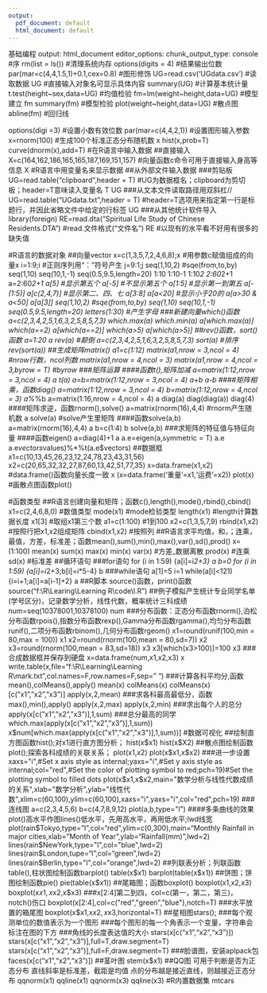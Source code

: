 ---
output:
  pdf_document: default
  html_document: default
---
基础编程
output: html_document
editor_options: 
chunk_output_type: console
#序
rm(list = ls())                    #清理系统内存
options(digits = 4)                #结果输出位数
par(mar=c(4,4,1.5,1)+0.1,cex=0.8)  #图形修饰
UG=read.csv('UGdata.csv')          #读取数据
UG                                 #直接输入对象名可显示具体内容
summary(UG)                        #计算基本统计量   
t.test(height~sex,data=UG)         #均值检验
fm=lm(weight~height,data=UG)       #模型建立
fm
summary(fm)                        #模型检验
plot(weight~height,data=UG)        #散点图
abline(fm)                         #回归线

options(digi =3)      #设置小数有效位数
par(mar=c(4,4,2,1))   #设置图形输入参数
x=rnorm(100)          #生成100个标准正态分布随机数
x
hist(x,prob=T)
curve(dnorm(x),add=T)
#在R语言中输入数据
##直接输入
X=c(164,162,186,165,165,187,169,151,157)  #向量函数c命令可用于直接输入身高等信息
X                                         #R语言中用变量名来显示数据
##从外部文件输入数据
###剪贴板
UG=read.table("clipboard",header = T)     #UG为数据框名；clipboard为剪切板；header=T意味读入变量名
T
UG
###从文本文件读取路径用双斜杠//
UG=read.table("UGdata.txt",header = T)    #header=T选项用来指定第一行是标题行，并因此省略文件中给定的行标签
UG
###从其他统计软件导入
library(foreign)
RE=read.dta("Spiritual Life Study of Chinese Residents.DTA") #read.文件格式("文件名")
RE                                        #以现有的水平看不好用有很多的缺失值

#R语言的数据对象
##向量vector
x=c(1,3,5,7,2,4,6,8);x                    #用参数c赋值组成的向量x
i=1:9;i                                   #正则序列用“：”符号产生
j=9:1;j
seq(1,10,2)                               #sqe(from,to,by)
seq(1,10)
seq(10,1,-1)
seq(0.5,9.5,length=20)
1:10
1:10-1
1:10*2
2:60*2+1
a=2:60*2+1
a[5]                                      #显示第五个
a[-5]                                     #不显示第五个
a[1:5]                                    #显示第一到第五
a[-(1:5)]
a[c(2,4,7)]                             #显示第二、四、七
a[3:8]
a[a<20]                                   #显示小于20的
a[a>30 & a<50]
a[a[3]]
seq(1,10,2)                               #sqe(from,to,by)
seq(1,10)
seq(10,1,-1)
seq(0.5,9.5,length=20)
letters(1:30)                             #产生字母
###新建向量which()函数
a=c(2,3,4,2,5,1,6,3,2,5,8,5,7,3)
which.max(a)
which.min(a)
a[which.max(a)]
which(a==2)
a[which(a==2)]
which(a>5)
a[which(a>5)]
##rev()函数，sort()函数
a=1:20
a
rev(a)                                    #颠倒
a=c(2,3,4,2,5,1,6,3,2,5,8,5,7,3)
sort(a)                                   #排序
rev(sort(a))
##生成矩阵matrix()
a1=c(1:12)
matrix(a1,nrow = 3,ncol = 4)              #nrow行数，ncol列数
matrix(a1,nrow = 4,ncol = 3)
matrix(a1,nrow = 4,ncol = 3,byrow = T)    #byrow
###矩阵运算
####函数t(),矩阵加减
a=matrix(1:12,nrow = 3,ncol = 4)
a
t(a)
a=b=matrix(1:12,nrow = 3,ncol = 4)
a+b
a-b
####矩阵相乘，函数diag()
a=matrix(1:12,nrow = 3,ncol = 4)
b=matrix(1:12,nrow = 4,ncol = 3)
a%*%b
a=matrix(1:16,nrow = 4,ncol = 4)
a
diag(a)
diag(diag(a))
diag(4)
####矩阵求逆，函数rnorm(),solve()
a=matrix(rnorm(16),4,4)                   #rnorm产生随机数
a
solve(a)                                  #solve产生里矩阵
####函数solve(a,b)
a=matrix(rnorm(16),4,4)
a
b=c(1:4)
b
solve(a,b)
###求矩阵的特征值与特征向量
####函数eigen()
a=diag(4)+1
a
a.e=eigen(a,symmetric = T)
a.e
a.e$vectors%*%diag(a.e$values)%*%t(a.e$vectors)
##数据框
x1=c(10,13,45,26,23,12,24,78,23,43,31,56)
x2=c(20,65,32,32,27,87,60,13,42,51,77,35)
x=data.frame(x1,x2)                       #data.frame()函数向量长度一致
x
(x=data.frame('重量'=x1,'运费'=x2))
plot(x)                              #画散点图函数plot()

#函数类型
##R语言创建向量和矩阵；函数c(),length(),mode(),rbind(),cbind()
x1=c(2,4,6,8,0)                           #数值类型
mode(x1)                                  #mode检验类型
length(x1)                                #length计算数据长度
x1[3]                                     #取组x1第三个数
a1=c(1:100)                               #1到100
x2=c(1,3,5,7,9)
rbind(x1,x2)                              #按照行把x1,x2组成矩阵
cbind(x1,x2)                              #按照列
##R语言求平均值，和，；连乘，最值，方差，标准差；函数mean(),sum(),min(),max(),var(),sd(),prod()
x=(1:100)
mean(x)
sum(x)
max(x)
min(x)
var(x)                                    #方差_数据离散
prod(x)                                   #连乘
sd(x)                                     #标准差
##循环语句
###for语句
for (i in 1:59) {a[i]=i*2+3}
a
b=0
for (i in 1:59) {a[i]=i*2+3;b[i]=i*5-4}
b
###while语句
a[1]=5
i=1
while(a[i]<121){i=i+1;a[i]=a[i-1]+2}
a
##R脚本
source()函数，print()函数
source("f:\\R\\Learing\\Learning R\\code\\l.R")
##例子模拟产生统计专业同学名单(学号区分)，记录数学分析，线性代数，概率统计三科成绩
num=seq(10378001,10378100)
num
###分布函数：正态分布函数rnorm(),泊松分布函数rpois(),指数分布函数rexp(),Gamma分布函数rgamma(),均匀分布函数runif(),二项分布函数rbinom(),几何分布函数rgeom()
x1=round(runif(100,min = 80,max = 100))
x1
x2=round(rnorm(100,mean = 80,sd=7))
x2
x3=round(rnorm(100,mean = 83,sd=18))
x3
x3[which(x3>100)]=100
x3
###合成数据框并保存到硬盘
x=data.frame(num,x1,x2,x3)
x
write.table(x,file="f:\\R\\Learning\\Learning R\\mark.txt",col.names=F,row.names=F,sep=" ")
###计算各科平均分,函数mean(),colMeans(),apply()
mean(x)
colMeans(x)
colMeans(x)[c("x1","x2","x3")]
apply(x,2,mean)
###求各科最高最低分，函数max(),min(),apply()
apply(x,2,max)
apply(x,2,min)
###求出每个人的总分
apply(x[c("x1","x2","x3")],1,sum)
###总分最高的同学
which.max(apply(x[c("x1","x2","x3")],1,sum))
x$num[which.max(apply(x[c("x1","x2","x3")],1,sum))]
#数据可视化
##绘制直方图函数hist();对x1进行直方图分析；
hist(x$x1)
hist(x$X2)
##散点图绘制函数plot();探索各科成绩的关联关系；
plot(x1,x2)
plot(x$x1,x$x2)
###进一步设置xaxs="i",#Set x axis style as internal;yaxs="i",#Set y axis style as internal;col="red",#Set the color of plotting symbol to red;pch=19)#Set the plotting symbol to filled dots
plot(x$x1,x$x2,main="数学分析与线性代数成绩的关系",xlab="数学分析",ylab="线性代数",xlim=c(60,100),ylim=c(60,100),xaxs="i",yaxs="i",col="red",pch=19)
###连线图
a=c(2,3,4,5,6)
b=c(4,7,8,9,12)
plot(a,b,type="l")
####多条曲线的效果plot()高水平作图lines()低水平，先用高水平，再用低水平;lwd线宽
plot(rain$Tokyo,type="l",col="red",ylim=c(0,300),main="Monthly Rainfall in major cities,xlab="Month of Year",ylab="Rainfall(mm)",lwd=2)
lines(rain$NewYork,type="l",col="blue",lwd=2)
lines(rain$London,tupe="l",col="green",lwd=2)
lines(rain$Berlin,type="l",col="orange",lwd=2)
##列联表分析；列联函数table(),柱状图绘制函数barplot()
table(x$x1)
barplot(table(x$x1))
##饼图；饼图绘制函数pie()
pie(table(x$x1))
##尾箱图；函数boxplot()
boxplot(x1,x2,x3)
boxplot(x$x1,x$x2,x$x3)
###x[2:4]第二到四，col=c(第一，第二，第三)，notch()伤口
boxplot(x[2:4],col=c("red","green","blue"),notch=T)
###水平放置的箱尾图
boxplot(x$x1,x$x2,x$x3,horizontal=T)
##星相图stars();
###每个观测单位的数值表示为一个图形
###每个图形的每一个角表示一个变量，字符串会标注在图的下方
###角线的长度表达值的大小
stars(x[c("x1","x2","x3")])
stars(x[c("x1","x2","x3")],full=T,draw.segment=T)
stars(x[c("x1","x2","x3")],full=F,draw.segment=T)
###脸谱图，安装aplpack包
faces(x[c("x1","x2","x3")])
##茎叶图
stem(x$x1)
##QQ图
可用于判断是否为正态分布
直线斜率是标准差，截距是均值
点的分布越是接近直线，则越接近正态分布
qqnorm(x1)
qqline(x1)
qqnorm(x3)
qqline(x3)
#R内置数据集
mtcars

